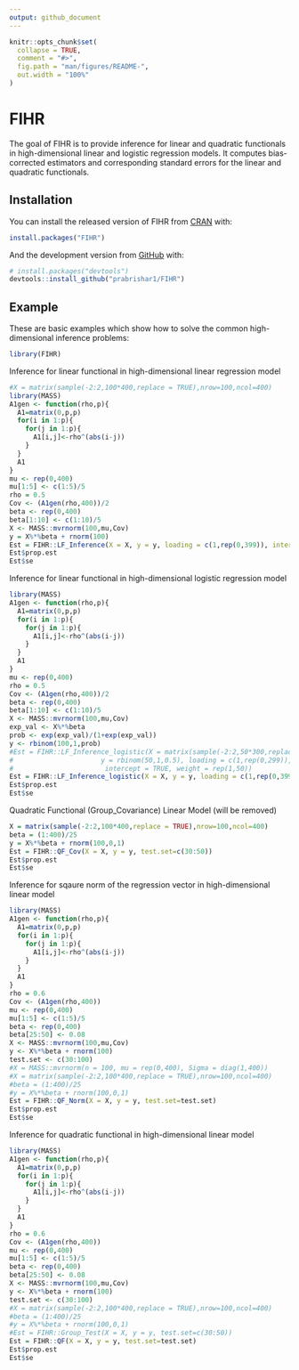 ```yaml
---
output: github_document
---
```


<!-- README.md is generated from README.Rmd. Please edit that file -->

```r
knitr::opts_chunk$set(
  collapse = TRUE,
  comment = "#>",
  fig.path = "man/figures/README-",
  out.width = "100%"
)
```

# FIHR

<!-- badges: start -->
<!-- badges: end -->

The goal of FIHR is to provide inference for linear and quadratic functionals in high-dimensional linear and logistic regression models. It computes bias-corrected estimators and corresponding standard errors for the linear and quadratic functionals.

## Installation

You can install the released version of FIHR from [CRAN](https://CRAN.R-project.org) with:

``` r
install.packages("FIHR")
```

And the development version from [GitHub](https://github.com/) with:

``` r
# install.packages("devtools")
devtools::install_github("prabrishar1/FIHR")
```
## Example

These are basic examples which show how to solve the common high-dimensional inference problems:

```r
library(FIHR)
```

Inference for linear functional in high-dimensional linear regression model

```r
#X = matrix(sample(-2:2,100*400,replace = TRUE),nrow=100,ncol=400)
library(MASS)
A1gen <- function(rho,p){
  A1=matrix(0,p,p)
  for(i in 1:p){
    for(j in 1:p){
      A1[i,j]<-rho^(abs(i-j))
    } 
  }
  A1
}
mu <- rep(0,400)
mu[1:5] <- c(1:5)/5
rho = 0.5
Cov <- (A1gen(rho,400))/2
beta <- rep(0,400)
beta[1:10] <- c(1:10)/5
X <- MASS::mvrnorm(100,mu,Cov)
y = X%*%beta + rnorm(100)
Est = FIHR::LF_Inference(X = X, y = y, loading = c(1,rep(0,399)), intercept = TRUE)
Est$prop.est
Est$se
```

Inference for linear functional in high-dimensional logistic regression model

```r
library(MASS)
A1gen <- function(rho,p){
  A1=matrix(0,p,p)
  for(i in 1:p){
    for(j in 1:p){
      A1[i,j]<-rho^(abs(i-j))
    } 
  }
  A1
}
mu <- rep(0,400)
rho = 0.5
Cov <- (A1gen(rho,400))/2
beta <- rep(0,400)
beta[1:10] <- c(1:10)/5
X <- MASS::mvrnorm(100,mu,Cov)
exp_val <- X%*%beta
prob <- exp(exp_val)/(1+exp(exp_val))
y <- rbinom(100,1,prob)
#Est = FIHR::LF_Inference_logistic(X = matrix(sample(-2:2,50*300,replace = TRUE),nrow=50,ncol=300),
#                      y = rbinom(50,1,0.5), loading = c(1,rep(0,299)),
#                       intercept = TRUE, weight = rep(1,50))
Est = FIHR::LF_Inference_logistic(X = X, y = y, loading = c(1,rep(0,399)), intercept = TRUE, weight = rep(1,100))
Est$prop.est
Est$se
```

Quadratic Functional (Group_Covariance) Linear Model (will be removed) 

```r
X = matrix(sample(-2:2,100*400,replace = TRUE),nrow=100,ncol=400)
beta = (1:400)/25
y = X%*%beta + rnorm(100,0,1)
Est = FIHR::QF_Cov(X = X, y = y, test.set=c(30:50))
Est$prop.est
Est$se
```

Inference for sqaure norm of the regression vector in high-dimensional linear model

```r
library(MASS)
A1gen <- function(rho,p){
  A1=matrix(0,p,p)
  for(i in 1:p){
    for(j in 1:p){
      A1[i,j]<-rho^(abs(i-j))
    } 
  }
  A1
}
rho = 0.6
Cov <- (A1gen(rho,400))
mu <- rep(0,400)
mu[1:5] <- c(1:5)/5
beta <- rep(0,400)
beta[25:50] <- 0.08
X <- MASS::mvrnorm(100,mu,Cov)
y <- X%*%beta + rnorm(100)
test.set <- c(30:100)
#X = MASS::mvrnorm(n = 100, mu = rep(0,400), Sigma = diag(1,400))
#X = matrix(sample(-2:2,100*400,replace = TRUE),nrow=100,ncol=400)
#beta = (1:400)/25
#y = X%*%beta + rnorm(100,0,1)
Est = FIHR::QF_Norm(X = X, y = y, test.set=test.set)
Est$prop.est
Est$se
```

Inference for quadratic functional in high-dimensional linear model

```r
library(MASS)
A1gen <- function(rho,p){
  A1=matrix(0,p,p)
  for(i in 1:p){
    for(j in 1:p){
      A1[i,j]<-rho^(abs(i-j))
    } 
  }
  A1
}
rho = 0.6
Cov <- (A1gen(rho,400))
mu <- rep(0,400)
mu[1:5] <- c(1:5)/5
beta <- rep(0,400)
beta[25:50] <- 0.08
X <- MASS::mvrnorm(100,mu,Cov)
y <- X%*%beta + rnorm(100)
test.set <- c(30:100)
#X = matrix(sample(-2:2,100*400,replace = TRUE),nrow=100,ncol=400)
#beta = (1:400)/25
#y = X%*%beta + rnorm(100,0,1)
#Est = FIHR::Group_Test(X = X, y = y, test.set=c(30:50))
Est = FIHR::QF(X = X, y = y, test.set=test.set)
Est$prop.est
Est$se
```
